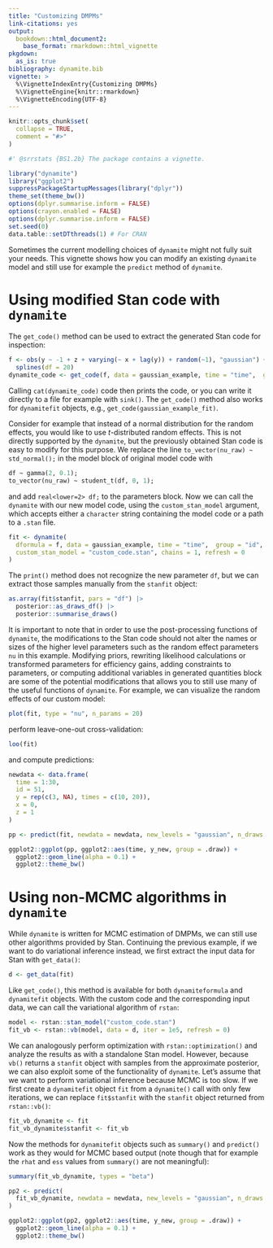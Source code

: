 ```yaml
---
title: "Customizing DMPMs"
link-citations: yes
output:
  bookdown::html_document2:
    base_format: rmarkdown::html_vignette
pkgdown:
  as_is: true
bibliography: dynamite.bib
vignette: >
  %\VignetteIndexEntry{Customizing DMPMs} 
  %\VignetteEngine{knitr::rmarkdown} 
  %\VignetteEncoding{UTF-8}
---
```


```r
knitr::opts_chunk$set(
  collapse = TRUE,
  comment = "#>"
)
```

```r
#' @srrstats {BS1.2b} The package contains a vignette.
```

```r
library("dynamite")
library("ggplot2")
suppressPackageStartupMessages(library("dplyr"))
theme_set(theme_bw())
options(dplyr.summarise.inform = FALSE)
options(crayon.enabled = FALSE)
options(dplyr.summarise.inform = FALSE)
set.seed(0)
data.table::setDTthreads(1) # For CRAN
```

Sometimes the current modelling choices of `dynamite` might not fully suit your needs. This vignette shows how you can modify an existing `dynamite` model and still use for example the `predict` method of `dynamite`.

# Using modified Stan code with `dynamite`

The `get_code()` method can be used to extract the generated Stan code for inspection:

```r
f <- obs(y ~ -1 + z + varying(~ x + lag(y)) + random(~1), "gaussian") + 
  splines(df = 20)
dynamite_code <- get_code(f, data = gaussian_example, time = "time",  group = "id")
```

Calling `cat(dynamite_code)` code then prints the code, or you can write it directly to a file for example with `sink()`. The `get_code()` method also works for `dynamitefit` objects, e.g., `get_code(gaussian_example_fit)`.

Consider for example that instead of a normal distribution for the random effects, you would like to use $t$-distributed random effects. This is not directly supported by the `dynamite`, but the previously obtained Stan code is easy to modify for this purpose. We replace the line `to_vector(nu_raw) ~ std_normal();` in the model block of original model code with
```stan
df ~ gamma(2, 0.1);
to_vector(nu_raw) ~ student_t(df, 0, 1);
```
and add `real<lower=2> df;` to the parameters block. Now we can call the `dynamite` with our new model code, using the `custom_stan_model` argument, which accepts either a `character` string containing the model code or a path to a `.stan` file.

```r
fit <- dynamite(
  dformula = f, data = gaussian_example, time = "time",  group = "id", 
  custom_stan_model = "custom_code.stan", chains = 1, refresh = 0
)
```

The `print()` method does not recognize the new parameter `df`, but we can extract those samples manually from the `stanfit` object:
```r
as.array(fit$stanfit, pars = "df") |> 
  posterior::as_draws_df() |> 
  posterior::summarise_draws()
```

It is important to note that in order to use the post-processing functions of `dynamite`, the modifications to the Stan code should not alter the names or sizes of the higher level parameters such as the random effect parameters `nu` in this example. Modifying priors, rewriting likelihood calculations or transformed parameters for efficiency gains, adding constraints to parameters, or computing additional variables in generated quantities block are some of the potential modifications that allows you to still use many of the useful functions of `dynamite`. For example, we can visualize the random effects of our custom model:
```r
plot(fit, type = "nu", n_params = 20)
```

perform leave-one-out cross-validation:
```r
loo(fit)
```

and compute predictions:
```r
newdata <- data.frame(
  time = 1:30, 
  id = 51, 
  y = rep(c(3, NA), times = c(10, 20)), 
  x = 0, 
  z = 1
)

pp <- predict(fit, newdata = newdata, new_levels = "gaussian", n_draws = 50)

ggplot2::ggplot(pp, ggplot2::aes(time, y_new, group = .draw)) +
  ggplot2::geom_line(alpha = 0.1) +
  ggplot2::theme_bw()
```

# Using non-MCMC algorithms in `dynamite`

While `dynamite` is written for MCMC estimation of DMPMs, we can still use other algorithms provided by Stan. Continuing the previous example, if we want to do variational inference instead, we first extract the input data for Stan with `get_data()`:

```r
d <- get_data(fit)
```

Like `get_code()`, this method is available for both `dynamiteformula` and `dynamitefit` objects. With the custom code and the corresponding input data, we can call the variational algorithm of `rstan`:

```r
model <- rstan::stan_model("custom_code.stan")
fit_vb <- rstan::vb(model, data = d, iter = 1e5, refresh = 0)
```

We can analogously perform optimization with `rstan::optimization()` and analyze the results as with a standalone Stan model. However, because `vb()` returns a `stanfit` object with samples from the approximate posterior, we can also exploit some of the functionality of `dynamite`. Let's assume that we want to perform variational inference because MCMC is too slow. If we first create a `dynamitefit` object `fit` from a `dynamite()` call with only few iterations, we can replace `fit$stanfit` with the `stanfit` object returned from `rstan::vb()`:

```r
fit_vb_dynamite <- fit
fit_vb_dynamite$stanfit <- fit_vb
```

Now the methods for `dynamitefit` objects such as `summary()` and `predict()` work as they would for MCMC based output (note though that for example the `rhat` and `ess` values from `summary()` are not meaningful):

```r
summary(fit_vb_dynamite, types = "beta")

pp2 <- predict(
  fit_vb_dynamite, newdata = newdata, new_levels = "gaussian", n_draws = 50
)

ggplot2::ggplot(pp2, ggplot2::aes(time, y_new, group = .draw)) +
  ggplot2::geom_line(alpha = 0.1) +
  ggplot2::theme_bw()
```
